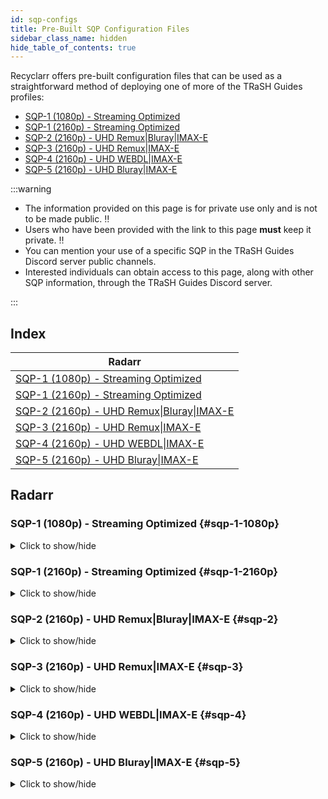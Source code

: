 ```yaml
---
id: sqp-configs
title: Pre-Built SQP Configuration Files
sidebar_class_name: hidden
hide_table_of_contents: true
---
```



Recyclarr offers pre-built configuration files that can be used as a straightforward method of
deploying one of more of the TRaSH Guides profiles:

- [SQP-1 (1080p) - Streaming Optimized][radarr-sqp-1-1080p-trash]
- [SQP-1 (2160p) - Streaming Optimized][radarr-sqp-1-2160p-trash]
- [SQP-2 (2160p) - UHD Remux|Bluray|IMAX-E][radarr-sqp-2-trash]
- [SQP-3 (2160p) - UHD Remux|IMAX-E][radarr-sqp-3-trash]
- [SQP-4 (2160p) - UHD WEBDL|IMAX-E][radarr-sqp-4-trash]
- [SQP-5 (2160p) - UHD Bluray|IMAX-E][radarr-sqp-5-trash]

[radarr-sqp-1-1080p-trash]: https://trash-guides.info/SQP/1/
[radarr-sqp-1-2160p-trash]: https://trash-guides.info/SQP/1-4k/
[radarr-sqp-2-trash]: https://trash-guides.info/SQP/2/
[radarr-sqp-3-trash]: https://trash-guides.info/SQP/3/
[radarr-sqp-4-trash]: https://trash-guides.info/SQP/4/
[radarr-sqp-5-trash]: https://trash-guides.info/SQP/5/

:::warning

- The information provided on this page is for private use only and is not to be made public. :bangbang:
- Users who have been provided with the link to this page **must** keep it private. :bangbang:
- You can mention your use of a specific SQP in the TRaSH Guides Discord server public channels.
- Interested individuals can obtain access to this page, along with other SQP information, through
  the TRaSH Guides Discord server.

:::

<Session />

## Index

| Radarr                                              |
| --------------------------------------------------- |
| [SQP-1 (1080p) - Streaming Optimized](#sqp-1-1080p) |
| [SQP-1 (2160p) - Streaming Optimized](#sqp-1-2160p) |
| [SQP-2 (2160p) - UHD Remux\|Bluray\|IMAX-E](#sqp-2) |
| [SQP-3 (2160p) - UHD Remux\|IMAX-E](#sqp-3)         |
| [SQP-4 (2160p) - UHD WEBDL\|IMAX-E](#sqp-4)         |
| [SQP-5 (2160p) - UHD Bluray\|IMAX-E](#sqp-5)        |

## Radarr

### SQP-1 (1080p) - Streaming Optimized {#sqp-1-1080p}

<details>
<summary>Click to show/hide</summary>

```yml reference title="Copy this configuration into your own configuration file:"
https://github.com/recyclarr/config-templates/blob/master/radarr/templates/sqp/sqp-1-1080p.yml
```

</details>

### SQP-1 (2160p) - Streaming Optimized {#sqp-1-2160p}

<details>
<summary>Click to show/hide</summary>

```yml reference title="Copy this configuration into your own configuration file:"
https://github.com/recyclarr/config-templates/blob/master/radarr/templates/sqp/sqp-1-2160p.yml
```

</details>

### SQP-2 (2160p) - UHD Remux|Bluray|IMAX-E {#sqp-2}

<details>
<summary>Click to show/hide</summary>

```yml reference title="Copy this configuration into your own configuration file:"
https://github.com/recyclarr/config-templates/blob/master/radarr/templates/sqp/sqp-2.yml
```

</details>

### SQP-3 (2160p) - UHD Remux|IMAX-E {#sqp-3}

<details>
<summary>Click to show/hide</summary>

```yml reference title="Copy this configuration into your own configuration file:"
https://github.com/recyclarr/config-templates/blob/master/radarr/templates/sqp/sqp-3.yml
```

</details>

### SQP-4 (2160p) - UHD WEBDL|IMAX-E {#sqp-4}

<details>
<summary>Click to show/hide</summary>

```yml reference title="Copy this configuration into your own configuration file:"
https://github.com/recyclarr/config-templates/blob/master/radarr/templates/sqp/sqp-4.yml
```

</details>

### SQP-5 (2160p) - UHD Bluray|IMAX-E {#sqp-5}

<details>
<summary>Click to show/hide</summary>

```yml reference title="Copy this configuration into your own configuration file:"
https://github.com/recyclarr/config-templates/blob/master/radarr/templates/sqp/sqp-5.yml
```

</details>
